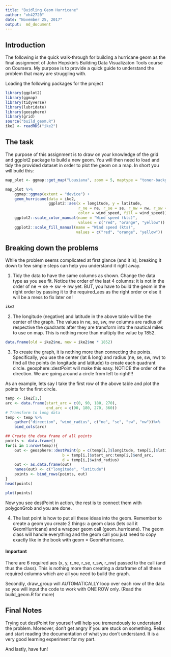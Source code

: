 ```yaml
---
title: "Buidling Geom Hurricane"
author: "vh42720"
date: "November 25, 2017"
output:  md_document
---
```


## Introduction

The following is the quick walk-through for building a hurricane geom as the final assignment of John Hopskin's Building Data Visualizaton Tools course on Coursera. My purpose is to provide a quick guide to understand the problem that many are struggling with.

Loading the following packages for the project

```r
library(ggplot2)
library(ggmap)
library(tidyverse)
library(lubridate)
library(geosphere)
library(grid)
source("build_geom.R")
ike2 <- readRDS("ike2")
```

## The task

The purpose of this assignment is to draw on your knowledge of the grid and ggplot2 package to build a new geom. You will then need to load and tidy the provided dataset in order to plot the geom on a map. In short you will build this:

```r
map_plot <- ggmap::get_map("Lousiana", zoom = 5, maptype = "toner-background") 

map_plot %>%
    ggmap::ggmap(extent = "device") +
    geom_hurricane(data = ike2,
                   ggplot2::aes(x = longitude, y = latitude, 
                                r_ne = ne, r_se = se, r_nw = nw, r_sw = sw,
                                color = wind_speed, fill = wind_speed)) +
    ggplot2::scale_color_manual(name = "Wind speed (kts)", 
                                values = c("red", "orange", "yellow")) + 
    ggplot2::scale_fill_manual(name = "Wind speed (kts)", 
                               values = c("red", "orange", "yellow"))
```

## Breaking down the problems

While the problem seems complicated at first glance (and it is), breaking it down to few simple steps can help you understand it right away.

1. Tidy the data to have the same columns as shown. Change the data type as you see fit. Notice the order of the last 4 columns: it is not in the order of ne -> se -> sw -> nw yet. BUT, you have to build the geom in the right order by passing it to the required_aes as the right order or else it will be a mess to fix later on!

```r
ike2
```

2. The longitude (negative) and latitude in the above table will be the center of the graph. The values in ne, se, sw, nw columns are radius of respective the quadrants after they are transform into the nautical miles to use on map. This is nothing more than multiply the value by 1852.

```r
data.frame(old = ike2$ne, new = ike2$ne * 1852)
```

3. To create the graph, it is nothing more than connecting the points. Specifically, you use the center (lat & long) and radius (ne, se, sw, nw) to find all the points (in longitude and latitude) to create each quadrant circle. geosphere::destPoint will make this easy. NOTICE the order of the direction. We are going around a circle from left to right!!!

As an example, lets say I take the first row of the above table and plot the points for the first circle.

```r
temp <- ike2[1,]
arc <- data.frame(start_arc = c(0, 90, 180, 270),
                  end_arc = c(90, 180, 270, 360))
# Transform to long data
temp <- temp %>%
    gather("direction", "wind_radius", c("ne", "se", "sw", "nw"))%>%
    bind_cols(arc)

## Create the data frame of all points
points <- data.frame()
for(i in 1:nrow(temp)){
    out <- geosphere::destPoint(p = c(temp[i,]$longitude, temp[i,]$latitude),
                         b = temp[i,]$start_arc:temp[i,]$end_arc,
                         d = temp[i,]$wind_radius)
    out <- as.data.frame(out)
    names(out) <- c("longitude", "latitude")
    points <- bind_rows(points, out)
}
head(points)

plot(points)
```

Now you see destPoint in action, the rest is to connect them with polygonGrob and you are done. 

4. The last point is how to put all these ideas into the geom. Remember to create a geom you create 2 things: a geom class (lets call it GeomHurricane) and a wrapper geom call (geom_hurricane). The geom class will handle everything and the geom call you just need to copy exactly like in the book with geom = GeomHurricane. 

#### Important

There are 6 required aes (x, y, r_ne, r_se, r_sw, r_nw) passed to the call (and thus the class). This is nothing more than creating a dataframe of all these required columns which are all you need to build the graph. 

Secondly, draw_group will AUTOMATICALLY loop over each row of the data so you will input the code to work with ONE ROW only. (Read the build_geom.R for more)

## Final Notes

Trying out destPoint for yourself will help you tremendously to understand the problem. Moreover, don't get angry if you are stuck on something. Relax and start reading the documentation of what you don't understand. It is a very good learning experiment for my part. 

And lastly, have fun!
